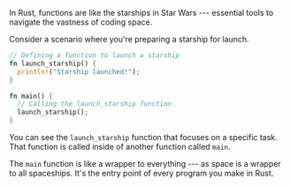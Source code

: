 In Rust, functions are like the starships in Star Wars --- essential tools to navigate the vastness of coding space.

Consider a scenario where you're preparing a starship for launch.

```rust
// Defining a function to launch a starship
fn launch_starship() {
  println!("Starship launched!");
}

fn main() {
  // Calling the launch_starship function
  launch_starship();
}
```

You can see the `launch_starship` function that focuses on a specific task. That function is called inside of another function called `main`.

The `main` function is like a wrapper to everything --- as space is a wrapper to all spaceships. It's the entry point of every program you make in Rust.